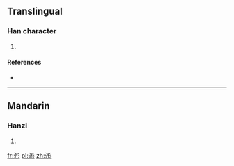 ==Translingual==

===Han character===
{{Han char|rn=85|rad=水|as=07|sn=10|four=3202<sub>2</sub>|canj=水月卜竹 (EBYH)}}

# {{defn|Han|sort=水07}}

====References====
* {{Han ref|kx=0625.120|dkj=17501|dj=1023.090|hdz=31631.060|uh=6D75|ud=28021|bh=D268|bd=53864}}

----

==Mandarin==

===Hanzi===
{{cmn-hanzi|pin=[[tóng]] ([[tong2]])|wg=t'ung<sup>2</sup>}}

# {{defn|lang=cmn|sort=水07}}

[[fr:浵]]
[[pl:浵]]
[[zh:浵]]